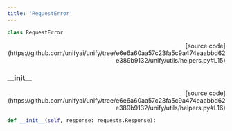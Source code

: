 ```yaml
---
title: 'RequestError'
---
```


```python
class RequestError
```

<p align="right">[source code](https://github.com/unifyai/unify/tree/e6e6a60aa57c23fa5c9a474eaabbd62e389b9132/unify/utils/helpers.py#L15)</p>



### \_\_init\_\_

<p align="right">[source code](https://github.com/unifyai/unify/tree/e6e6a60aa57c23fa5c9a474eaabbd62e389b9132/unify/utils/helpers.py#L16)</p>

```python
def __init__(self, response: requests.Response):
```

